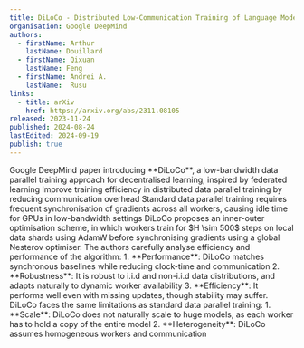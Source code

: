 ```yaml
---
title: DiLoCo - Distributed Low-Communication Training of Language Models
organisation: Google DeepMind
authors:
  - firstName: Arthur 
    lastName: Douillard
  - firstName: Qixuan 
    lastName: Feng
  - firstName: Andrei A.
    lastName:  Rusu
links:
  - title: arXiv
    href: https://arxiv.org/abs/2311.08105
released: 2023-11-24
published: 2024-08-24
lastEdited: 2024-09-19
publish: true
---
```


<List>
  <ListItem title="Introduction">
    Google DeepMind paper introducing **DiLoCo**, a low-bandwidth data parallel training approach for decentralised learning, inspired by federated learning
  </ListItem>
  <ListItem title="Motivation">
    Improve training efficiency in distributed data parallel training by reducing communication overhead
  </ListItem>
  <ListItem title="Problem">
    Standard data parallel training requires frequent synchronisation of gradients across all workers, causing idle time for GPUs in low-bandwidth settings
  </ListItem>
  <ListItem title="Methodology">
    DiLoCo proposes an inner-outer optimisation scheme, in which workers train for $H \sim 500$ steps on local data shards using AdamW before synchronising gradients using a global Nesterov optimiser.
  </ListItem>
  <ListItem title="Results">
    The authors carefully analyse efficiency and performance of the algorithm:
        1. **Performance**: DiLoCo matches synchronous baselines while reducing clock-time and communication
        2. **Robustness**: It is robust to i.i.d and non-i.i.d data distributions, and adapts naturally to dynamic worker availability
        3. **Efficiency**: It performs well even with missing updates, though stability may suffer.  
  </ListItem>
  <ListItem title="Limitations">
    DiLoCo faces the same limitations as standard data parallel training:
        1. **Scale**: DiLoCo does not naturally scale to huge models, as each worker has to hold a copy of the entire model
        2. **Heterogeneity**: DiLoCo assumes homogeneous workers and communication
  </ListItem>
</List>